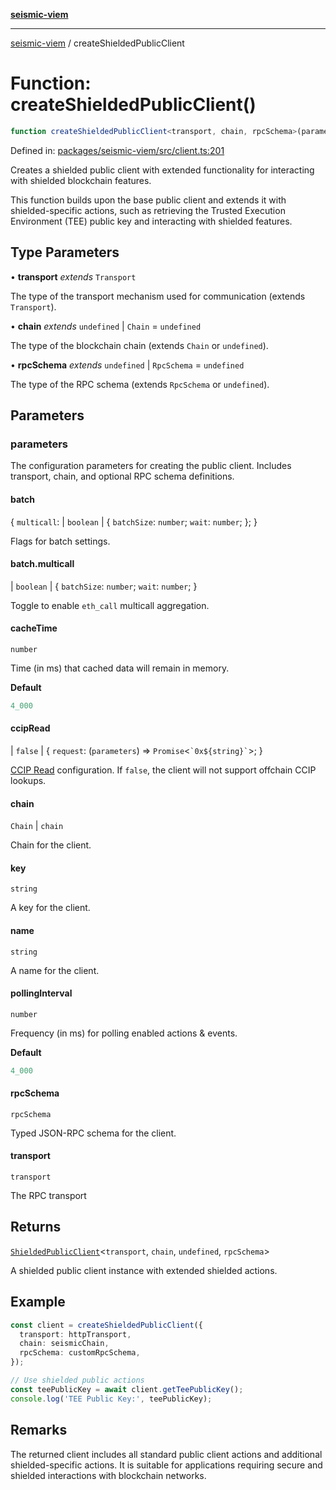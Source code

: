 [**seismic-viem**](/seismic-viem/README.mdx)

***

[seismic-viem](/seismic-viem/globals.mdx) / createShieldedPublicClient

# Function: createShieldedPublicClient()

```ts
function createShieldedPublicClient<transport, chain, rpcSchema>(parameters): ShieldedPublicClient<transport, chain, undefined, rpcSchema>
```

Defined in: [packages/seismic-viem/src/client.ts:201](https://github.com/SeismicSystems/seismic-client/blob/fb2b70a799e0a58e95478a9bc32d3743c2d88729/packages/seismic-viem/src/client.ts#L201)

Creates a shielded public client with extended functionality for interacting
with shielded blockchain features.

This function builds upon the base public client and extends it with shielded-specific actions,
such as retrieving the Trusted Execution Environment (TEE) public key and interacting with
shielded features.

## Type Parameters

• **transport** *extends* `Transport`

The type of the transport mechanism used for communication (extends `Transport`).

• **chain** *extends* `undefined` \| `Chain` = `undefined`

The type of the blockchain chain (extends `Chain` or `undefined`).

• **rpcSchema** *extends* `undefined` \| `RpcSchema` = `undefined`

The type of the RPC schema (extends `RpcSchema` or `undefined`).

## Parameters

### parameters

The configuration parameters for creating the public client. Includes transport,
chain, and optional RPC schema definitions.

#### batch

\{
  `multicall`:   \| `boolean`
     \| \{
     `batchSize`: `number`;
     `wait`: `number`;
    \};
 \}

Flags for batch settings.

#### batch.multicall

  \| `boolean`
  \| \{
  `batchSize`: `number`;
  `wait`: `number`;
 \}

Toggle to enable `eth_call` multicall aggregation.

#### cacheTime

`number`

Time (in ms) that cached data will remain in memory.

**Default**

```ts
4_000
```

#### ccipRead

  \| `false`
  \| \{
  `request`: (`parameters`) => `Promise`\<`` `0x${string}` ``\>;
 \}

[CCIP Read](https://eips.ethereum.org/EIPS/eip-3668) configuration.
If `false`, the client will not support offchain CCIP lookups.

#### chain

`Chain` \| `chain`

Chain for the client.

#### key

`string`

A key for the client.

#### name

`string`

A name for the client.

#### pollingInterval

`number`

Frequency (in ms) for polling enabled actions & events.

**Default**

```ts
4_000
```

#### rpcSchema

`rpcSchema`

Typed JSON-RPC schema for the client.

#### transport

`transport`

The RPC transport

## Returns

[`ShieldedPublicClient`](/seismic-viem/type-aliases/ShieldedPublicClient.mdx)\<`transport`, `chain`, `undefined`, `rpcSchema`\>

A shielded public client
instance with extended shielded actions.

## Example

```typescript
const client = createShieldedPublicClient({
  transport: httpTransport,
  chain: seismicChain,
  rpcSchema: customRpcSchema,
});

// Use shielded public actions
const teePublicKey = await client.getTeePublicKey();
console.log('TEE Public Key:', teePublicKey);
```

## Remarks

The returned client includes all standard public client actions and additional
shielded-specific actions. It is suitable for applications requiring secure and
shielded interactions with blockchain networks.
